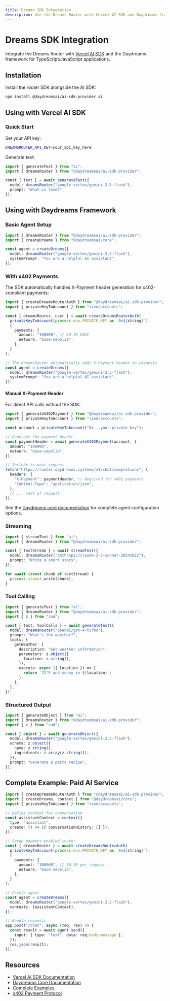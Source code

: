 ```yaml
---
title: Dreams SDK Integration
description: Use the Dreams Router with Vercel AI SDK and Daydreams framework
---
```


# Dreams SDK Integration

Integrate the Dreams Router with [Vercel AI SDK](https://sdk.vercel.ai/docs) and the Daydreams framework for TypeScript/JavaScript applications.

## Installation

Install the router SDK alongside the AI SDK:

```bash
npm install @daydreamsai/ai-sdk-provider ai
```

## Using with Vercel AI SDK

### Quick Start

Set your API key:

```bash
DREAMSROUTER_API_KEY=your_api_key_here
```

Generate text:

```typescript
import { generateText } from "ai";
import { dreamsRouter } from "@daydreamsai/ai-sdk-provider";

const { text } = await generateText({
  model: dreamsRouter("google-vertex/gemini-2.5-flash"),
  prompt: "What is love?",
});
```

## Using with Daydreams Framework

### Basic Agent Setup

```typescript
import { dreamsRouter } from "@daydreamsai/ai-sdk-provider";
import { createDreams } from "@daydreamsai/core";

const agent = createDreams({
  model: dreamsRouter("google-vertex/gemini-2.5-flash"),
  systemPrompt: "You are a helpful AI assistant",
});
```

### With x402 Payments

The SDK automatically handles X-Payment header generation for x402-compliant payments:

```typescript
import { createDreamsRouterAuth } from "@daydreamsai/ai-sdk-provider";
import { privateKeyToAccount } from "viem/accounts";

const { dreamsRouter, user } = await createDreamsRouterAuth(
  privateKeyToAccount(process.env.PRIVATE_KEY as `0x${string}`),
  {
    payments: {
      amount: "100000", // $0.10 USDC
      network: "base-sepolia",
    },
  }
);

// The dreamsRouter automatically adds X-Payment header to requests
const agent = createDreams({
  model: dreamsRouter("google-vertex/gemini-2.5-flash"),
  systemPrompt: "You are a helpful AI assistant",
});
```

#### Manual X-Payment Header

For direct API calls without the SDK:

```typescript
import { generateX402Payment } from "@daydreamsai/ai-sdk-provider";
import { privateKeyToAccount } from "viem/accounts";

const account = privateKeyToAccount("0x...your-private-key");

// Generate the payment header
const paymentHeader = await generateX402Payment(account, {
  amount: "100000",
  network: "base-sepolia",
});

// Include in your request
fetch("https://router.daydreams.systems/v1/chat/completions", {
  headers: {
    "X-Payment": paymentHeader, // Required for x402 payments
    "Content-Type": "application/json",
  },
  // ... rest of request
});
```

See the [Daydreams core documentation](/docs/core) for complete agent configuration options.

### Streaming

```typescript
import { streamText } from "ai";
import { dreamsRouter } from "@daydreamsai/ai-sdk-provider";

const { textStream } = await streamText({
  model: dreamsRouter("anthropic/claude-3-5-sonnet-20241022"),
  prompt: "Write a short story",
});

for await (const chunk of textStream) {
  process.stdout.write(chunk);
}
```

### Tool Calling

```typescript
import { generateText } from "ai";
import { dreamsRouter } from "@daydreamsai/ai-sdk-provider";
import { z } from "zod";

const { text, toolCalls } = await generateText({
  model: dreamsRouter("openai/gpt-4-turbo"),
  prompt: "What's the weather?",
  tools: {
    getWeather: {
      description: "Get weather information",
      parameters: z.object({
        location: z.string(),
      }),
      execute: async ({ location }) => {
        return `72°F and sunny in ${location}`;
      },
    },
  },
});
```

### Structured Output

```typescript
import { generateObject } from "ai";
import { dreamsRouter } from "@daydreamsai/ai-sdk-provider";
import { z } from "zod";

const { object } = await generateObject({
  model: dreamsRouter("google-vertex/gemini-2.5-flash"),
  schema: z.object({
    name: z.string(),
    ingredients: z.array(z.string()),
  }),
  prompt: "Generate a pasta recipe",
});
```

## Complete Example: Paid AI Service

```typescript
import { createDreamsRouterAuth } from "@daydreamsai/ai-sdk-provider";
import { createDreams, context } from "@daydreamsai/core";
import { privateKeyToAccount } from "viem/accounts";

// Define context for conversation
const assistantContext = context({
  type: "assistant",
  create: () => ({ conversationHistory: [] }),
});

// Setup payment-enabled router
const { dreamsRouter } = await createDreamsRouterAuth(
  privateKeyToAccount(process.env.PRIVATE_KEY as `0x${string}`),
  {
    payments: {
      amount: "100000", // $0.10 per request
      network: "base-sepolia",
    },
  }
);

// Create agent
const agent = createDreams({
  model: dreamsRouter("google-vertex/gemini-2.5-flash"),
  contexts: [assistantContext],
});

// Handle requests
app.post("/chat", async (req, res) => {
  const result = await agent.send({
    input: { type: "text", data: req.body.message },
  });
  res.json(result);
});
```

## Resources

- [Vercel AI SDK Documentation](https://sdk.vercel.ai/docs)
- [Daydreams Core Documentation](/docs/core)
- [Complete Examples](https://github.com/daydreamsai/daydreams/tree/main/examples)
- [x402 Payment Protocol](https://x402.dev)
